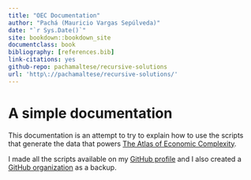 ```yaml
--- 
title: "OEC Documentation"
author: "Pachá (Mauricio Vargas Sepúlveda)"
date: "`r Sys.Date()`"
site: bookdown::bookdown_site
documentclass: book
bibliography: [references.bib]
link-citations: yes
github-repo: pachamaltese/recursive-solutions
url: 'http\://pachamaltese/recursive-solutions/'
---
```


# A simple documentation {-}

This documentation is an attempt to try to explain how to use the scripts that generate the data that powers [The Atlas of Economic Complexity](https://atlas.media.mit.edu/). 

I made all the scripts available on my [GitHub profile](https://github.com/pachamaltese) and I also created a [GitHub organization](https://github.com/observatory-economic-complexity/) as a backup.

<!-- Adam Smith proposed the idea that the division of labor is the secret of the wealth of nations. -->

<!-- The complexity of an economy is related to the multiplicity of useful knowledge embedded in it. Because individuals are limited in what they know, the only way societies can expand their knowledge base is by facilitating the interaction of individuals in increasingly complex networks in order to make products.  -->

<!-- Some products, like airplanes, are the results of very large networks of people and organizations. These products cannot be made in simpler economies that are missing parts of this network’s capability set. Economic complexity, therefore, is expressed in the composition of a country’s productive output. -->

